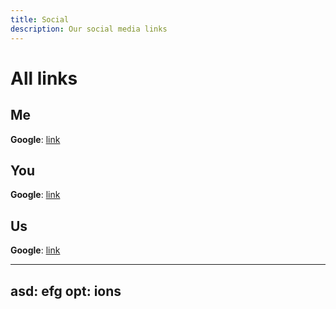 ```yaml
---
title: Social
description: Our social media links
---
```


# All links

## Me

**Google**: [link](https://google.de "Just Google")

## You

**Google**: [link](https://google.de "Still just Google")

## Us

**Google**: [link](https://google.com "Other Google, but still Google")

---
asd: efg
opt: ions
--
